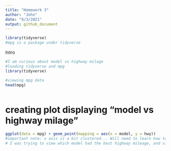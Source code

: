 ---
title: "Homework 3"
author: "John"
date: "9/3/2021"
output: github_document
---
```{r}
library(tidyverse)
#mpg is a package under tidyverse
```

Intro
```{r}
#I am curious about model vs highway milage
#loading tidyverse and mpg
library(tidyverse)
```


```{r}
#viewing mpg data
head(mpg)



```
# creating plot displaying "model vs highway milage"
```{r}
ggplot(data = mpg) + geom_point(mapping = aes(x = model, y = hwy))
#important note: x axis is a bit clustered... Will need to learn how to edit this problem.
# I was trying to view which model had the best highway mileage, and view trends to see if a particular maker had the best highway mileage
```


